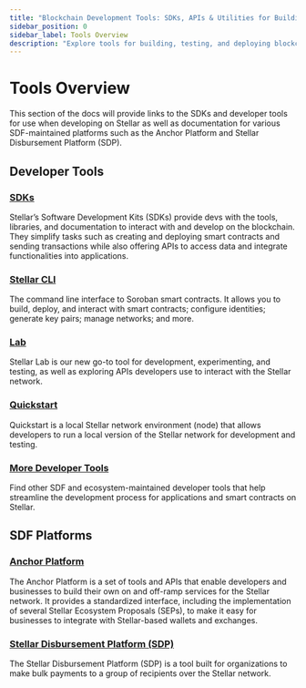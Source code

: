 ```yaml
---
title: "Blockchain Development Tools: SDKs, APIs & Utilities for Building"
sidebar_position: 0
sidebar_label: Tools Overview
description: "Explore tools for building, testing, and deploying blockchain applications. Access SDKs, APIs, and utilities to streamline development on the Stellar network."
---
```


# Tools Overview

This section of the docs will provide links to the SDKs and developer tools for use when developing on Stellar as well as documentation for various SDF-maintained platforms such as the Anchor Platform and Stellar Disbursement Platform (SDP).

## Developer Tools

### [SDKs](./sdks/README.mdx)

Stellar’s Software Development Kits (SDKs) provide devs with the tools, libraries, and documentation to interact with and develop on the blockchain. They simplify tasks such as creating and deploying smart contracts and sending transactions while also offering APIs to access data and integrate functionalities into applications.

### [Stellar CLI](./cli/README.mdx)

The command line interface to Soroban smart contracts. It allows you to build, deploy, and interact with smart contracts; configure identities; generate key pairs; manage networks; and more.

### [Lab](./lab/README.mdx)

Stellar Lab is our new go-to tool for development, experimenting, and testing, as well as exploring APIs developers use to interact with the Stellar network.

### [Quickstart](./quickstart/README.mdx)

Quickstart is a local Stellar network environment (node) that allows developers to run a local version of the Stellar network for development and testing.

### [More Developer Tools](./developer-tools/README.mdx)

Find other SDF and ecosystem-maintained developer tools that help streamline the development process for applications and smart contracts on Stellar.

## SDF Platforms

### [Anchor Platform](/platforms/anchor-platform)

The Anchor Platform is a set of tools and APIs that enable developers and businesses to build their own on and off-ramp services for the Stellar network. It provides a standardized interface, including the implementation of several Stellar Ecosystem Proposals (SEPs), to make it easy for businesses to integrate with Stellar-based wallets and exchanges.

### [Stellar Disbursement Platform (SDP)](/platforms/stellar-disbursement-platform)

The Stellar Disbursement Platform (SDP) is a tool built for organizations to make bulk payments to a group of recipients over the Stellar network.
